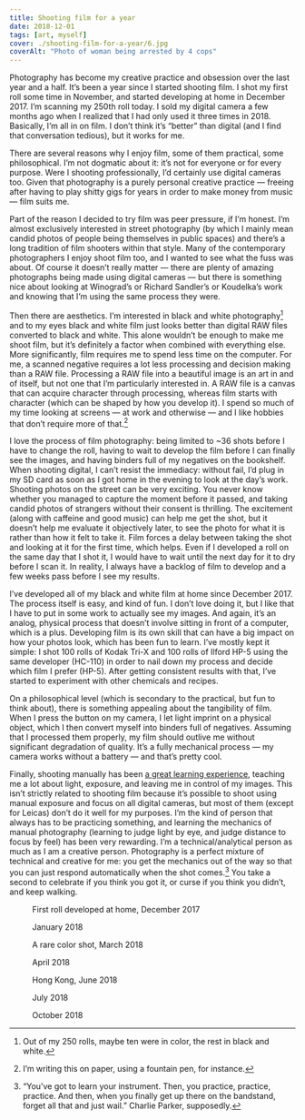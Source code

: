 ```yaml
---
title: Shooting film for a year
date: 2018-12-01
tags: [art, myself]
cover: ./shooting-film-for-a-year/6.jpg
coverAlt: "Photo of woman being arrested by 4 cops"
---
```


Photography has become my creative practice and obsession over the last year
and a half. It’s been a year since I started shooting
film. I shot my first roll some time in November, and started developing at
home in December 2017. I’m scanning my 250th roll today. I sold my digital
camera a few months ago when I realized that I had only used it three times in
2018. Basically, I’m all in on film. I don’t think it’s “better” than digital
(and I find that conversation tedious), but it works for me.

There are several reasons why I enjoy film, some of them practical, some
philosophical. I’m not dogmatic about it: it’s not for everyone or for
every purpose. Were I shooting professionally, I’d certainly use digital
cameras too. Given that photography is a purely personal creative
practice — freeing after having to play shitty gigs for years in order to
make money from music — film suits me.

Part of the reason I decided to try film was peer pressure, if I’m
honest. I’m almost exclusively interested in street photography (by which
I mainly mean candid photos of people being themselves in public
spaces) and there’s a long tradition of film shooters within that
style. Many of the contemporary photographers I enjoy shoot film too, and
I wanted to see what the fuss was about. Of course it doesn’t really
matter — there are plenty of amazing photographs being made using digital
cameras — but there is something nice about looking at Winograd’s or
Richard Sandler’s or Koudelka’s work and knowing that I’m using the same
process they were. 

Then there are aesthetics. I’m interested in black and white
photography[^1] and to my eyes black and white film just looks better
than digital RAW files converted to black and white. This alone
wouldn’t be enough to make me shoot film, but it’s definitely a factor
when combined with everything else. More significantly, film requires me
to spend less time on the computer. For me, a scanned negative requires
a lot less processing and decision making than a RAW file. Processing
a RAW file into a beautiful image is an art in and of itself, but not one
that I’m particularly interested in. A RAW file is a canvas that can
acquire character through processing, whereas film starts with character
(which can be shaped by how you develop it). I spend so much of my time
looking at screens — at work and otherwise — and I like hobbies that
don’t require more of that.[^2]

I love the process of film photography: being limited to ~36 shots before
I have to change the roll, having to wait to develop the film before
I can finally see the images,  and having binders full of my negatives on
the bookshelf. When shooting digital, I can’t resist the immediacy:
without fail, I’d plug in my SD card as soon as I got home in the evening
to look at the day’s work. Shooting photos on the street can be very
exciting. You never know whether you managed to capture the moment before
it passed, and taking candid photos of strangers without their consent is
thrilling. The excitement  (along with caffeine and good music) can help
me get the shot, but it doesn’t help me evaluate it objectively later, to
see the photo for what it is rather than how it felt to take it. Film
forces a delay between taking the shot and looking at it for the first
time, which helps. Even if I developed a roll on the same day that I shot
it, I would have to wait until the next day for it to dry before I scan
it. In reality, I always have a backlog of film to develop and a few
weeks pass before I see my results. 

I’ve developed all of my black and white film at home since December
2017. The process itself is easy, and kind of fun. I don’t love doing it,
but I like that I have to put in some work to actually see my
images. And again, it’s an analog, physical process that doesn’t
involve sitting in front of a computer, which is a plus. Developing
film is its own skill that can have a big impact on how your photos
look, which has been fun to learn. I’ve mostly kept it simple:
I shot 100 rolls of Kodak Tri-X and 100 rolls of Ilford HP-5 using
the same developer (HC-110) in order to nail down my process and
decide which film I prefer (HP-5). After getting consistent results
with that, I’ve started to experiment with other chemicals and
recipes.

On a philosophical level (which is secondary to the practical, but
fun to think about), there is something appealing about the
tangibility of film. When I press the button on my camera, I let
light imprint on a physical object, which I then convert myself
into binders full of negatives. Assuming that I processed them
properly, my film should outlive me without significant degradation
of quality. It’s a fully mechanical process — my camera works
without a battery — and that’s pretty cool. 

Finally, shooting manually has been [a great learning
experience](https://theonlinephotographer.typepad.com/the_online_photographer/2009/05/a-leica-year.html), teaching
me a lot about light, exposure, and leaving me in control of my
images. This isn’t strictly related to shooting film because it’s
possible to shoot using manual exposure and focus on all digital
cameras, but most of them (except for Leicas) don’t do it well for
my purposes. I’m the kind of person that always has to be
practicing something, and learning the mechanics of manual
photography (learning to judge light by eye, and judge distance to
focus by feel) has been very rewarding. I’m a technical/analytical
person as much as I am a creative person. Photography is a perfect
mixture of technical and creative for me: you get the mechanics out
of the way so that you can just respond  automatically when the
shot comes.[^3] You take a second to celebrate if you think you got
it, or curse if you think you didn’t, and keep walking. 

<div class="featured">
  <figure class="half">
    <Image src={Image1} alt="" />
    <figcaption>First roll developed at home, December 2017</figcaption>
  </figure>
  <figure class="half">
    <Image src={Image2} alt="" />
    <figcaption>January 2018</figcaption>
  </figure>
  <figure class="half">
    <Image src={Image3} alt="" />
    <figcaption>A rare color shot, March 2018</figcaption>
  </figure>
  <figure class="half">
    <Image src={Image4} alt="" />
    <figcaption>April 2018</figcaption>
  </figure>
  <figure class="half">
    <Image src={Image5} alt="" />
    <figcaption>Hong Kong, June 2018</figcaption>
  </figure>
  <figure class="half">
    <Image src={Image6} alt="" />
    <figcaption>July 2018</figcaption>
  </figure>
  <figure class="half">
    <Image src={Image7} alt="" />
    <figcaption>October 2018</figcaption>
  </figure>
</div>

[^1]: Out of my 250 rolls, maybe ten were in color, the rest in black and white.

[^2]: I’m writing this on paper, using a fountain pen, for instance.

[^3]: “You've got to learn your instrument. Then, you practice, practice, practice. And then, when you finally get up there on the bandstand, forget all that and just wail.” Charlie Parker, supposedly.
